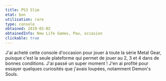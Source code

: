 ```yaml
---
title: PS3 Slim
etat: bon
utilisation: rare
type: console
obtained: 2019-03-02
obtainedInfo: New Life Games, Pau, occasion
clickable: true
---
```


J'ai acheté cette console d'occasion pour jouer à toute la série Metal Gear, puisque c'est la seule plateforme qui permet de jouer au 2, 3 et 4 dans de bonnes conditions. J'ai passé un super moment ! J'en ai profité pour essayer quelques curiosités que j'avais loupées, notamment Demon's Souls.
